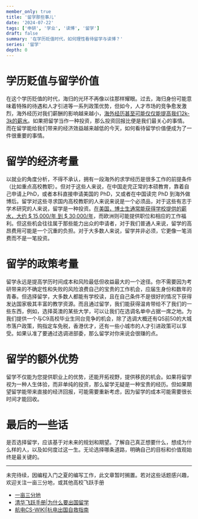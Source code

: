 ```yaml
---
member_only: true
title: '留学那些事儿'
date: '2024-07-22'
tags: ['申研', '学业', '读博', '留学']
draft: false
summary: '在学历贬值时代，如何理性看待留学与读博？'
series: '留学'
depth: 0
---
```


# 学历贬值与留学价值

在这个学历贬值的时代，海归的光环不再像以往那样耀眼。过去，海归身份可能意味着特殊的待遇和人才引进等一系列政策优势，但如今，人才市场的竞争愈发激烈，海外经历对我们薪酬的影响越来越小，[海外经历甚至可能仅仅能提高我们2k-3k的薪水](https://www.xdf.cn/info/202305/13278744.html)。如果把留学当作一种投资，那么投资回报比便是我们最关心的事情。而在留学能给我们带来的经济效益越来越低的今天，如何看待留学价值便成为了一件很重要的事情。

# 留学的经济考量

以就业的角度分析，不得不承认，拥有一段海外的求学经历是很多工作的前提条件（比如重点高校教职）。但对于这些人来说，在中国走完正常的本硕教育，靠着自己申请上PhD，或者本科直接申请美国的 PhD，又或者在中国读完 PhD 到海外做博后。留学对这些寻求国内高校教职的人来说来说是一个必须品，对于这些有志于学术研究的人来说，留学是一种投资。[在美国，博士生通常能获得学校提供的薪水，大约 \$ 15,000/年 到 \$ 30,000/年](https://academicpositions.com/career-advice/phd-professor-and-postdoc-salaries-in-the-united-states)，而欧洲则可能提供职位和相应的工作福利。但这些机会往往属于那些能力出众的申请者，对于我们普通人来说，留学的高昂费用可能是一个沉重的负担。对于大多数人来说，留学并非必须，它更像一笔消费而不是一笔投资。

# 留学的政策考量

留学永远是提高学历时间成本和风险最低但收益最大的一个途径。你不需要因为考研带来的不确定性和失败的风险浪费自己的宝贵的工作机会，应届生身份和数年的青春。但选择留学，大多数人都能有学校读，且在自己条件不是很好的情况下获得发达国家极其丰富的教学资源。而且通过留学，我们能获得温肯带给不了我们的一些东西，例如，选择英澳的某些大学，可以让我们在选调名单中占据一席之地。为我们提供一个与C9高校毕业生同台竞争的机会，除了选调大概还有QS前50的大城市落户政策，购指定车免税，香港优才，还有一些小城市的人才引进政策可以享受。如果认准了要通过选调进部委，那么留学对你来说会很赚的点。

# 留学的额外优势

留学不仅能为您提供职业上的优势，还能开拓视野，提供移民的机会。如果将留学视为一种人生体验，而非单纯的投资，那么留学无疑是一种宝贵的经历。但如果期望留学能带来直接的经济回报，可能需要重新考虑，因为留学的成本可能需要很长时间才能回收。

# 最后的一些话

是否选择留学，应该基于对未来的规划和期望。了解自己真正想要什么，想成为什么样的人，以及如何度过这一生。无论选择哪条道路，明确自己的目标和价值观始终是最关键的。

---

未完待续，因编程入门之夏的编写工作，此文章暂时搁置。若对这些话题感兴趣，欢迎关注一亩三分地，或其他高校飞跃手册

<ul>
  <li>
    <a href="https://www.1point3acres.cn/">一亩三分地</a>
  </li>
  <li>
    <a href="https://feiyue.online/preface/why/">清华飞跃手册|为什么要出国留学</a>
  </li>
  <li>
    <a href="https://hdu-cs.wiki/1.%E6%9D%AD%E7%94%B5%E7%94%9F%E5%AD%98%E6%8C%87%E5%8D%97/1.7%E6%9D%AD%E7%94%B5%E5%87%BA%E5%9B%BD%E8%87%AA%E6%95%91%E6%8C%87%E5%8D%97">
      航电CS-WIKI|杭电出国自救指南
    </a>
  </li>
</ul>
